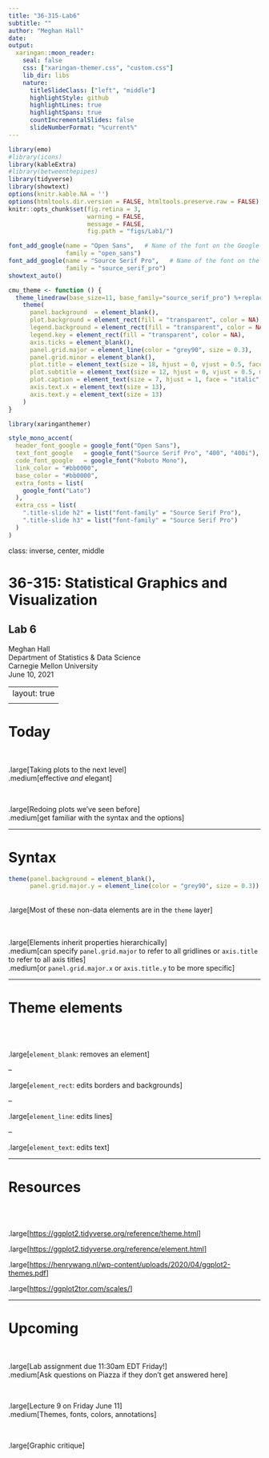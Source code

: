 ```yaml
---
title: "36-315-Lab6"
subtitle: ""  
author: "Meghan Hall"
date: 
output:
  xaringan::moon_reader:
    seal: false
    css: ["xaringan-themer.css", "custom.css"]
    lib_dir: libs
    nature:
      titleSlideClass: ["left", "middle"]
      highlightStyle: github
      highlightLines: true
      highlightSpans: true
      countIncrementalSlides: false
      slideNumberFormat: "%current%"
---
```

```r
library(emo)
#library(icons)
library(kableExtra)
#library(betweenthepipes)
library(tidyverse)
library(showtext)
options(knitr.kable.NA = '')
options(htmltools.dir.version = FALSE, htmltools.preserve.raw = FALSE)
knitr::opts_chunk$set(fig.retina = 3, 
                      warning = FALSE, 
                      message = FALSE,
                      fig.path = "figs/Lab1/")

font_add_google(name = "Open Sans",   # Name of the font on the Google Fonts site
                family = "open_sans")
font_add_google(name = "Source Serif Pro",   # Name of the font on the Google Fonts site
                family = "source_serif_pro")
showtext_auto()

cmu_theme <- function () { 
  theme_linedraw(base_size=11, base_family="source_serif_pro") %+replace% 
    theme(
      panel.background  = element_blank(),
      plot.background = element_rect(fill = "transparent", color = NA), 
      legend.background = element_rect(fill = "transparent", color = NA),
      legend.key = element_rect(fill = "transparent", color = NA),
      axis.ticks = element_blank(),
      panel.grid.major = element_line(color = "grey90", size = 0.3), 
      panel.grid.minor = element_blank(),
      plot.title = element_text(size = 18, hjust = 0, vjust = 0.5, face = "bold", margin = margin(b = 0.2, unit = "cm")),
      plot.subtitle = element_text(size = 12, hjust = 0, vjust = 0.5, margin = margin(b = 0.2, unit = "cm")),
      plot.caption = element_text(size = 7, hjust = 1, face = "italic", margin = margin(t = 0.1, unit = "cm")),
      axis.text.x = element_text(size = 13),
      axis.text.y = element_text(size = 13)
    )
}

```

```r
library(xaringanthemer)

style_mono_accent(
  header_font_google = google_font("Open Sans"),
  text_font_google   = google_font("Source Serif Pro", "400", "400i"),
  code_font_google   = google_font("Roboto Mono"),
  link_color = "#bb0000",
  base_color = "#bb0000",
  extra_fonts = list(
    google_font("Lato")
  ),
  extra_css = list(
    ".title-slide h2" = list("font-family" = "Source Serif Pro"),
    ".title-slide h3" = list("font-family" = "Source Serif Pro")
  )
)
```

class: inverse, center, middle

# 36-315: Statistical Graphics and Visualization
## Lab 6

Meghan Hall <br> Department of Statistics & Data Science <br> Carnegie Mellon University <br> June 10, 2021

---
layout: true
<div class="my-footer"><span>cmu-36315.netlify.app</span></div>
---

# Today

<br>

.large[Taking plots to the next level]
<br>
.medium[effective *and* elegant]

<br>

.large[Redoing plots we've seen before]
<br>
.medium[get familiar with the syntax and the options]

---

# Syntax

```r
theme(panel.background = element_blank(),
      panel.grid.major.y = element_line(color = "grey90", size = 0.3))
```

<br>
.large[Most of these non-data elements are in the `theme` layer]
<br>
<br>
<br>

.large[Elements inherit properties hierarchically]
<br>
.medium[can specify `panel.grid.major` to refer to all gridlines or `axis.title` to refer to all axis titles]
<br>
.medium[or `panel.grid.major.x` or `axis.title.y` to be more specific]

---

# Theme elements

<br>
<br>

.large[`element_blank`: removes an element]

--

.large[`element_rect`: edits borders and backgrounds]

--

.large[`element_line`: edits lines]

--

.large[`element_text`: edits text]

---

# Resources

<br>
<br>

.large[[https://ggplot2.tidyverse.org/reference/theme.html](https://ggplot2.tidyverse.org/reference/theme.html)]

.large[[https://ggplot2.tidyverse.org/reference/element.html](https://ggplot2.tidyverse.org/reference/element.html)]

.large[[https://henrywang.nl/wp-content/uploads/2020/04/ggplot2-themes.pdf](https://henrywang.nl/wp-content/uploads/2020/04/ggplot2-themes.pdf)]

.large[[https://ggplot2tor.com/scales/](https://ggplot2tor.com/scales/)]

---

# Upcoming

<br>

.large[Lab assignment due 11:30am EDT Friday!]
<br>
.medium[Ask questions on Piazza if they don't get answered here]

<br>

.large[Lecture 9 on Friday June 11]
<br>
.medium[Themes, fonts, colors, annotations]

<br>

.large[Graphic critique]

